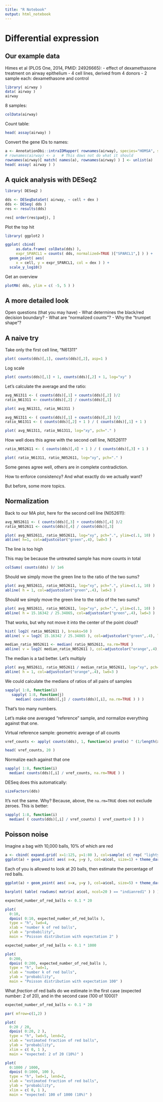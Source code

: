```yaml
---
title: "R Notebook"
output: html_notebook
---
```


Differential expression
=======================

Our example data
----------------

Himes et al (PLOS One, 2014, PMID: 24926665):
  - effect of dexamethasone treatment on airway epithelium
  - 4 cell lines, derived from 4 donors
  - 2 sample each: dexamethasone and control

```r
library( airway )
data( airway )
airway
```

8 samples:

```r
colData(airway)
```

Count table:

```r
head( assay(airway) )
```

Convert the gene IDs to names:

```r
a <- AnnotationDbi::intraIDMapper( rownames(airway), species="HOMSA", srcIDType="ENSEMBL", destIDType = "SYMBOL" )  
# rownames(airway) <- a   # This dows not do what it should
rownames(airway)[ match( names(a), rownames(airway) ) ] <- unlist(a)
head( assay( airway ) )
```


A quick analysis with DESeq2
----------------------------

```r
library( DESeq2 )

dds <- DESeqDataSet( airway, ~ cell + dex )
dds <- DESeq( dds )
res <- results(dds)

res[ order(res$padj), ]
```

Plot the top hit

```r
library( ggplot2 )

ggplot( cbind( 
     as.data.frame( colData(dds) ), 
     expr_SPARCL1 = counts( dds, normalized=TRUE )["SPARCL1",] ) ) +
  geom_point( aes( 
     x = cell, y = expr_SPARCL1, col = dex ) ) +
  scale_y_log10()
```

Get an overview

```r
plotMA( dds, ylim = c( -5, 5 ) )
```


A more detailed look
--------------------

Open questions (that you may have)
- What determines the black/red decision boundary?
- What are "normalized counts"?
- Why the "trumpet shape"?


A naive try
-----------

Take only the first cell line, "N61311"

```r
plot( counts(dds)[,1], counts(dds)[,2], asp=1 )
```

Log scale

```r
plot( counts(dds)[,1] + 1, counts(dds)[,2] + 1, log="xy" )
```

Let's calculate the average and the ratio:

```r
avg_N61311 <- ( counts(dds)[,1] + counts(dds)[,2] )/2
ratio_N61311 <- counts(dds)[,2] / counts(dds)[,1]

plot( avg_N61311, ratio_N61311 )
```

```r
avg_N61311 <- ( counts(dds)[,1] + counts(dds)[,2] )/2
ratio_N61311 <- ( counts(dds)[,2] + 1 ) / ( counts(dds)[,1] + 1 )

plot( avg_N61311, ratio_N61311, log="xy", pch="." )
```

How well does this agree with the second cell line, N052611?

```r
ratio_N052611 <- ( counts(dds)[,4] + 1 ) / ( counts(dds)[,3] + 1 )

plot( ratio_N61311, ratio_N052611, log="xy", pch="." )
```

Some genes agree well, others are in complete contradiction.

How to enforce consistency? And what exactly do we actually want?

But before, some more topics.


Normalization
-------------

Back to our MA plot, here for the second cell line (N052611):

```r
avg_N052611 <- ( counts(dds)[,3] + counts(dds)[,4] )/2
ratio_N052611 <- counts(dds)[,4] / counts(dds)[,3] 

plot( avg_N052611, ratio_N052611, log="xy", pch=".", ylim=c(.1, 10) )
abline( h=1, col=adjustcolor("green",.4), lwd=3 )
```

The line is too high

This may be because the untreated sample has more counts in total

```r
colSums( counts(dds) )/ 1e6
```

Should we simply move the green line to the ratio of the two sums?

```r
plot( avg_N052611, ratio_N052611, log="xy", pch=".", ylim=c(.1, 10) )
abline( h = 1, col=adjustcolor("green",.4), lwd=3 )
```

Should we simply move the green line to the ratio of the two sums?

```r
plot( avg_N052611, ratio_N052611, log="xy", pch=".", ylim=c(.1, 10) )
abline( h = 15.16342 / 25.34865, col=adjustcolor("green",.4), lwd=3 )
```

That works, but why not move it into the center of the point cloud?

```r
hist( log2( ratio_N052611 ), breaks=50 )
abline( v = log2( 15.16342 / 25.34865 ), col=adjustcolor("green",.4), lwd=3 )

median_ratio_N052611 <- median( ratio_N052611, na.rm=TRUE )
abline( v = log2( median_ratio_N052611 ), col=adjustcolor("orange",.4), lwd=3 )
```

The median is a tad better. Let's multiply

```r
plot( avg_N052611, ratio_N052611 / median_ratio_N052611, log="xy", pch=".", ylim=c(.1, 10) )
abline( h = 1, col=adjustcolor("orange",.4), lwd=3 )
```

We could calculate the medians of ratios of all pairs of samples

```r
sapply( 1:8, function(i)
   sapply( 1:8, function(j)
     median( counts(dds)[,j] / counts(dds)[,i], na.rm=TRUE ) ) )
```

That's too many numbers.

Let's make one averaged "reference" sample, and normalize everything against that one.

Virtual reference sample: geometric average of all counts

```r
vref_counts <- apply( counts(dds), 1, function(x) prod(x) ^ (1/length(x)) )

head( vref_counts, 20 )
```

Normalize each against that one

```r
sapply( 1:8, function(i) 
  median( counts(dds)[,i] / vref_counts, na.rm=TRUE ) )
```

DESeq does this automatically:

```r
sizeFactors(dds)
```

It's not the same. Why? Because, above, the `na.rm=TRUE` does not exclude zeroes. This is better:

```r
sapply( 1:8, function(i) 
  median( ( counts(dds)[,i] / vref_counts) [ vref_counts>0 ] ) ) 
```

Poisson noise
-------------

Imagine a bag with 10,000 balls, 10% of which are red

```r
a <- cbind( expand.grid( x=1:125, y=1:80 ), col=sample( c( rep( "lightyellow", 9000 ), rep( "indianred1", 1000 ) ) ) )
ggplot(a) + geom_point( aes( x=x, y=y ), col=a$col, size=1) + theme_dark() + coord_fixed()
```

Each of you is allowed to look at 20 balls, then estimate the percentage of red balls.


```r
ggplot(a) + geom_point( aes( x=x, y=y ), col=a$col, size=5) + theme_dark() + coord_fixed( xlim=c(0,19.5), ylim=c(0,19.5))
```

```r
barplot( table( rowSums( matrix( a$col, ncol=20 ) == "indianred1" ) ) )
```

```r
expected_number_of_red_balls <- 0.1 * 20

plot( 
  0:10, 
  dpois( 0:10, expected_number_of_red_balls ), 
  type = "h", lwd=4,
  xlab = "number k of red balls",
  ylab = "probability",
  main = "Poisson distribution with expectation 2" )
```


```r
expected_number_of_red_balls <- 0.1 * 1000

plot( 
  0:200, 
  dpois( 0:200, expected_number_of_red_balls ), 
  type = "h", lwd=1,
  xlab = "number k of red balls",
  ylab = "probability",
  main = "Poisson distribution with expectation 100" )
```

What *fraction* of red balls do we estimate in the first case (expected number: 2 of 20),
and in the second case (100 of 1000)?

```r
expected_number_of_red_balls <- 0.1 * 20

par( mfrow=c(1,2) )

plot( 
  0:20 / 20, 
  dpois( 0:20, 2 ), 
  type = "h", lwd=5, lend=2,
  xlab = "estimated fraction of red balls",
  ylab = "probability",
  xlim = c( 0, 1 ),
  main = "expected: 2 of 20 (10%)" )

plot( 
  0:1000 / 1000, 
  dpois( 0:1000, 100 ), 
  type = "h", lwd=1, lend=2,
  xlab = "estimated fraction of red balls",
  ylab = "probability",
  xlim = c( 0, 1 ),
  main = "expected: 100 of 1000 (10%)" )
```
